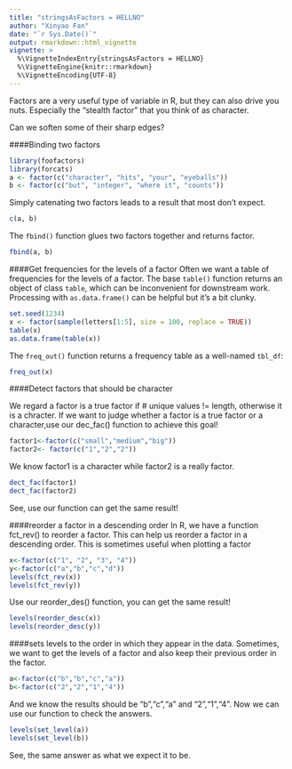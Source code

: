 ```yaml
---
title: "stringsAsFactors = HELLNO"
author: "Xinyao Fan"
date: "`r Sys.Date()`"
output: rmarkdown::html_vignette
vignette: >
  %\VignetteIndexEntry{stringsAsFactors = HELLNO}
  %\VignetteEngine{knitr::rmarkdown}
  %\VignetteEncoding{UTF-8}
---
```


Factors are a very useful type of variable in R, but they can also drive you nuts. Especially the "stealth factor" that you think of as character.

Can we soften some of their sharp edges?

####Binding two factors
```r
library(foofactors)
library(forcats)
a <- factor(c("character", "hits", "your", "eyeballs"))
b <- factor(c("but", "integer", "where it", "counts"))
```

Simply catenating two factors leads to a result that most don't expect.

```r
c(a, b)
```

The `fbind()` function glues two factors together and returns factor.

```r
fbind(a, b)
```
####Get frequencies for the levels of a factor
Often we want a table of frequencies for the levels of a factor. The base `table()` function returns an object of class `table`, which can be inconvenient for downstream work.  Processing with `as.data.frame()` can be helpful but it's a bit clunky.

```r
set.seed(1234)
x <- factor(sample(letters[1:5], size = 100, replace = TRUE))
table(x)
as.data.frame(table(x))
```

The `freq_out()` function returns a frequency table as a well-named `tbl_df`:

```r
freq_out(x)
```
####Detect factors that should be character 

We regard a factor is a true factor if  # unique values != length, otherwise it is a chracter. If we want to judge whether a factor is a true factor or a character,use our dec_fac() function to achieve this goal! 
```r
factor1<-factor(c("small","medium","big"))
factor2<- factor(c("1","2","2"))
```

We know factor1 is a character while factor2 is a really factor. 
```r
dect_fac(factor1)
dect_fac(factor2)
```

See, use our function can get the same result!

####reorder a factor in a descending order
In R, we have a function fct_rev() to reorder a factor. This can help us reorder a factor in a descending order. This is sometimes useful when plotting a factor
```r
x<-factor(c("1", "2", "3", "4"))
y<-factor(c("a","b","c","d"))
levels(fct_rev(x))
levels(fct_rev(y))
```
Use our reorder_des() function, you can get the same result!
```r
levels(reorder_desc(x))
levels(reorder_desc(y))
```
####sets levels to the order in which they appear in the data.
Sometimes, we want to get the levels of a factor and also keep their previous order in the factor.
```r
a<-factor(c("b","b","c","a"))
b<-factor(c("2","2","1","4"))
```
And we know the results should be "b","c","a" and "2","1","4". Now we can use our function to check the answers.
```r
levels(set_level(a))
levels(set_level(b))
```
See, the same answer as what we expect it to be.
